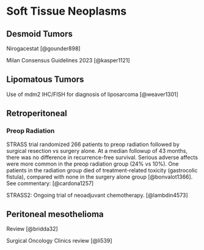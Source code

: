 # Soft Tissue Neoplasms

## Desmoid Tumors

Nirogacestat [@gounder898]

Milan Consensus Guidelines 2023 [@kasper1121]

## Lipomatous Tumors

Use of mdm2 IHC/FISH for diagnosis of liposarcoma [@weaver1301]

## Retroperitoneal

### Preop Radiation

STRASS trial randomized 266 patients to preop radiation followed by surgical resection vs surgery alone. At a median followup of 43 months, there was no difference in recurrence-free survival. Serious adverse affects were more common in the preop radiation group (24% vs 10%). One patients in the radiation group died of treatment-related toxicity (gastrocolic fistula), compared with none in the surgery alone group [@bonvalot1366]. See commentary: [@cardona1257]

STRASS2: Ongoing trial of neoadjuvant chemotherapy. [@lambdin4573]

## Peritoneal mesothelioma

Review [@bridda32]

Surgical Oncology Clinics review [@li539]
